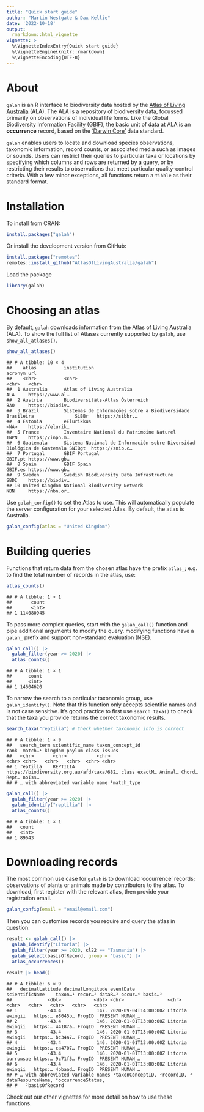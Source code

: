 ```yaml
---
title: "Quick start guide"
author: "Martin Westgate & Dax Kellie"
date: '2022-10-18'
output:
  rmarkdown::html_vignette
vignette: >
  %\VignetteIndexEntry{Quick start guide}
  %\VignetteEngine{knitr::rmarkdown}
  %\VignetteEncoding{UTF-8}
---
```

# About
`galah` is an R interface to biodiversity data hosted by the 
[Atlas of Living Australia](https://ala.org.au) (ALA). The ALA is a repository 
of biodiversity data, focussed primarily on observations of individual life forms. 
Like the Global Biodiversity Information Facility ([GBIF](https://www.gbif.org)), 
the basic unit of data at ALA is an **occurrence** record, based on the 
['Darwin Core'](https://dwc.tdwg.org) data standard.

`galah` enables users to locate and download species observations, taxonomic
information, record counts, or associated media such as images or sounds. Users 
can restrict their queries to particular taxa or locations by specifying which 
columns and rows are returned by a query, or by restricting their results to 
observations that meet particular quality-control criteria. With a few minor
exceptions, all functions return a `tibble` as their standard format.


# Installation
To install from CRAN:

```r
install.packages("galah")
```

Or install the development version from GitHub:

```r
install.packages("remotes")
remotes::install_github("AtlasOfLivingAustralia/galah")
```

Load the package

```r
library(galah)
```

# Choosing an atlas
By default, `galah` downloads information from the Atlas of Living Australia (ALA).
To show the full list of Atlases currently supported by `galah`, use 
`show_all_atlases()`.


```r
show_all_atlases()
```

```
## # A tibble: 10 × 4
##    atlas          institution                                                             acronym url            
##    <chr>          <chr>                                                                   <chr>   <chr>          
##  1 Australia      Atlas of Living Australia                                               ALA     https://www.al…
##  2 Austria        Biodiversitäts-Atlas Österreich                                         BAO     https://biodiv…
##  3 Brazil         Sistemas de Informações sobre a Biodiversidade Brasileira               SiBBr   https://sibbr.…
##  4 Estonia        eElurikkus                                                              <NA>    https://elurik…
##  5 France         Inventaire National du Patrimoine Naturel                               INPN    https://inpn.m…
##  6 Guatemala      Sistema Nacional de Información sobre Diversidad Biológica de Guatemala SNIBgt  https://snib.c…
##  7 Portugal       GBIF Portugal                                                           GBIF.pt https://www.gb…
##  8 Spain          GBIF Spain                                                              GBIF.es https://www.gb…
##  9 Sweden         Swedish Biodiversity Data Infrastructure                                SBDI    https://biodiv…
## 10 United Kingdom National Biodiversity Network                                           NBN     https://nbn.or…
```

Use `galah_config()` to set the Atlas to use. This will automatically populate the 
server configuration for your selected Atlas. By default, the atlas is Australia.


```r
galah_config(atlas = "United Kingdom")
```

# Building queries
Functions that return data from the chosen atlas have the prefix `atlas_`; e.g.
to find the total number of records in the atlas, use:
  

```r
atlas_counts()
```

```
## # A tibble: 1 × 1
##       count
##       <int>
## 1 114080945
```

To pass more complex queries, start with the `galah_call()` function and pipe
additional arguments to modify the query. modifying functions have a `galah_`
prefix and support non-standard evaluation (NSE).


```r
galah_call() |> 
  galah_filter(year >= 2020) |> 
  atlas_counts()
```

```
## # A tibble: 1 × 1
##      count
##      <int>
## 1 14604620
```

To narrow the search to a particular taxonomic group, use `galah_identify()`. Note
that this function only accepts scientific names and is not case sensitive. It's 
good practice to first use `search_taxa()` to check that the taxa you provide 
returns the correct taxonomic results.


```r
search_taxa("reptilia") # Check whether taxonomic info is correct
```

```
## # A tibble: 1 × 9
##   search_term scientific_name taxon_concept_id                          rank  match…¹ kingdom phylum class issues
##   <chr>       <chr>           <chr>                                     <chr> <chr>   <chr>   <chr>  <chr> <chr> 
## 1 reptilia    REPTILIA        https://biodiversity.org.au/afd/taxa/682… class exactM… Animal… Chord… Rept… noIss…
## # … with abbreviated variable name ¹​match_type
```

```r
galah_call() |>
  galah_filter(year >= 2020) |> 
  galah_identify("reptilia") |> 
  atlas_counts()
```

```
## # A tibble: 1 × 1
##   count
##   <int>
## 1 89643
```

# Downloading records
The most common use case for `galah` is to download 'occurrence' records; 
observations of plants or animals made by contributors to the atlas. To download,
first register with the relevant atlas, then provide your registration email. 


```r
galah_config(email = "email@email.com")
```


Then you can customise records you require and query the atlas in question:

```r
result <- galah_call() |>
  galah_identify("Litoria") |>
  galah_filter(year >= 2020, cl22 == "Tasmania") |>
  galah_select(basisOfRecord, group = "basic") |>
  atlas_occurrences()

result |> head()
```

```
## # A tibble: 6 × 9
##   decimalLatitude decimalLongitude eventDate            scientificName    taxon…¹ recor…² dataR…³ occur…⁴ basis…⁵
##             <dbl>            <dbl> <chr>                <chr>             <chr>   <chr>   <chr>   <chr>   <chr>  
## 1           -43.4             147. 2020-09-04T14:00:00Z Litoria ewingii   https:… e8045b… FrogID  PRESENT HUMAN_…
## 2           -43.4             146. 2020-01-01T13:00:00Z Litoria ewingii   https:… 44187a… FrogID  PRESENT HUMAN_…
## 3           -43.4             146. 2020-01-01T13:00:00Z Litoria ewingii   https:… bc34a7… FrogID  PRESENT HUMAN_…
## 4           -43.4             146. 2020-01-01T13:00:00Z Litoria ewingii   https:… ca4707… FrogID  PRESENT HUMAN_…
## 5           -43.4             146. 2020-01-01T13:00:00Z Litoria burrowsae https:… 9c71f5… FrogID  PRESENT HUMAN_…
## 6           -43.4             146. 2020-01-01T13:00:00Z Litoria ewingii   https:… 4bbaad… FrogID  PRESENT HUMAN_…
## # … with abbreviated variable names ¹​taxonConceptID, ²​recordID, ³​dataResourceName, ⁴​occurrenceStatus,
## #   ⁵​basisOfRecord
```

Check out our other vignettes for more detail on how to use these functions.
